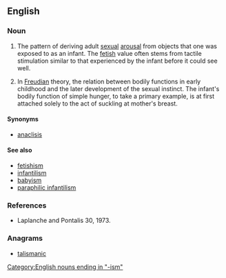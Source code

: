 ==English==

===Noun===
{{en-noun}}

# {{context|psychology|lang=en}} The pattern of deriving adult [[sexual]] [[arousal]] from objects that one was exposed to as an infant. The [[fetish]] value often stems from tactile stimulation similar to that experienced by the infant before it could see well.
# {{context|psychology|lang=en}} In [[Freudian]] theory, the relation between bodily functions in early childhood and the later development of the sexual instinct. The infant's bodily function of simple hunger, to take a primary example, is at first attached solely to the act of suckling at mother's breast.

====Synonyms====
* [[anaclisis]]

====See also====
* [[fetishism]]
* [[infantilism]]
* [[babyism]]
* [[paraphilic infantilism]]

===References===
* Laplanche and Pontalis 30, 1973.

===Anagrams===
* [[talismanic#English|talismanic]]

[[Category:English nouns ending in "-ism"]]